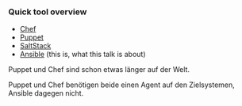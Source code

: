 ### Quick tool overview


- [Chef](https://www.chef.io/)
- [Puppet](https://puppet.com/)
- [SaltStack](https://www.saltstack.com/)
- [Ansible](https://www.ansible.com) (this is, what this talk is about)

<Notes>

Puppet und Chef sind schon etwas länger auf der Welt.

Puppet und Chef benötigen beide einen Agent auf den Zielsystemen, Ansible dagegen nicht.

</Notes> 
